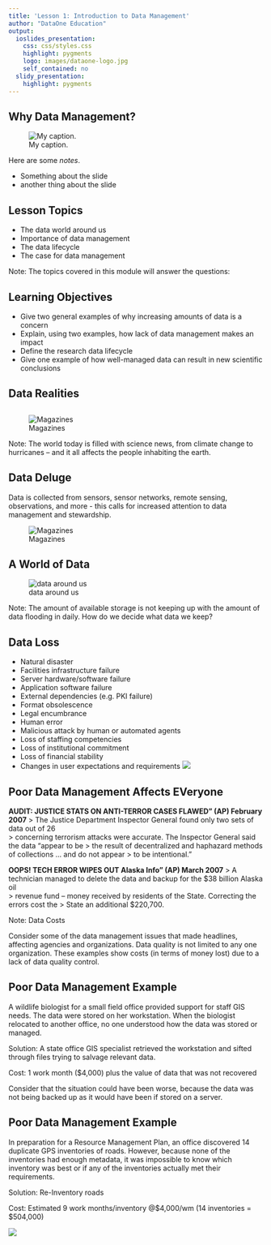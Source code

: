 ```yaml
---
title: 'Lesson 1: Introduction to Data Management'
author: "DataOne Education"
output:
  ioslides_presentation:
    css: css/styles.css
    highlight: pygments
    logo: images/dataone-logo.jpg
    self_contained: no
  slidy_presentation:
    highlight: pygments
---
```


## Why Data Management?

 ![My caption.](images/slide-1-intro.jpg) 


<div class="notes">
Here are some *notes*.

- Something about the slide
- another thing about the slide

</div>

## Lesson Topics

* The data world around us
* Importance of data management
* The data lifecycle
* The case for data management 

Note:
The topics covered in this module will answer the questions: 



## Learning Objectives

* Give two general examples of why increasing amounts of data is a concern
* Explain, using two examples, how lack of data management makes an impact
* Define the research data lifecycle
* Give one example of how well-managed data can result in new scientific conclusions

## Data Realities

## 

 ![Magazines](images/Slide05.jpg) 

Note:
The world today is filled with science news, from climate change to hurricanes – and it all affects the people inhabiting the earth. 


## Data Deluge

Data is collected from sensors, sensor networks, remote sensing, observations, 
and more -  this calls for increased attention to data management and stewardship. 

 ![Magazines](images/data-deluge.jpg) 
 
 
 
## A World of Data

![data around us](images/data-around-us.png)

Note:
The amount of available storage is not keeping up with the amount of data flooding in daily. How do we decide what data we keep? 


## Data Loss


<div class="columns-2">


* Natural disaster 
* Facilities infrastructure failure 
* Server hardware/software failure
* Application software failure
* External dependencies (e.g. PKI failure)
* Format obsolescence
* Legal encumbrance 
* Human error
* Malicious attack by human or automated agents
* Loss of staffing competencies
* Loss of institutional commitment 
* Loss of financial stability 
* Changes in user expectations and requirements
  ![](images/data-loss.jpg)
</div>


## Poor Data Management Affects EVeryone


**AUDIT:  JUSTICE STATS ON ANTI-TERROR CASES FLAWED” (AP) February 2007**
> The Justice Department Inspector General found only two sets of data out of 26  
> concerning terrorism attacks were accurate. The Inspector General said the data “appear to be 
> the result of decentralized and haphazard methods of collections … and do not appear 
> to be intentional.” 

**OOPS! TECH ERROR WIPES OUT Alaska Info” (AP) March 2007**
> A technician managed to delete the data and backup for the $38 billion Alaska oil   
> revenue fund – money received by residents of the State. Correcting the errors cost the 
> State an additional $220,700.

Note:
Data Costs

Consider some of the data management issues that made headlines, affecting agencies and organizations.  Data quality is not limited to any one organization.  These examples show costs (in terms of money lost) due to a lack of data quality control.


## Poor Data Management Example

A wildlife biologist for a small field office provided support for staff GIS needs. 
The data were stored on her workstation. When the biologist relocated to another 
office, no one understood how the data was stored or managed.

Solution: A state office GIS specialist retrieved the workstation and sifted through files trying to salvage relevant data. 

Cost: 1 work month ($4,000) plus the value of 
    data that was not recovered


Consider that the situation could have been worse, because the data was not 
being backed up as it would have been if stored on a server.

## Poor Data Management Example

In preparation for a Resource Management Plan, an office discovered 14 duplicate GPS inventories of roads.  However, because none of the inventories had enough metadata, it was impossible to know which inventory was best or if any of the inventories actually met their requirements.

Solution:  Re-Inventory roads

Cost: Estimated 9 work months/inventory 
        @$4,000/wm 
        (14 inventories = $504,000)

![](images/data-mgt-ex.png)




